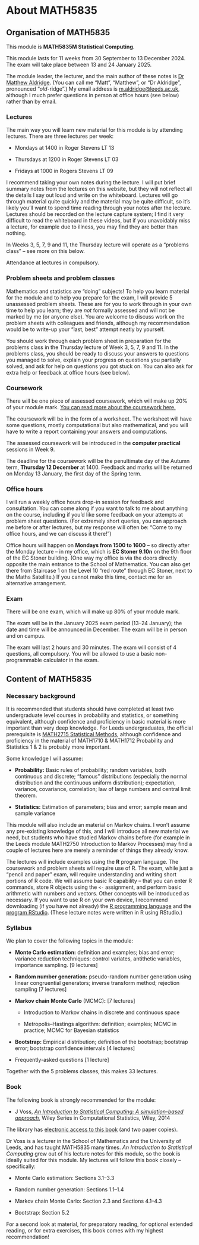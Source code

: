 # About MATH5835 {.unnumbered}


## Organisation of MATH5835 {.unnumbered}

This module is **MATH5835M Statistical Computing**.

This module lasts for 11 weeks from 30 September to 13 December 2024. The exam will take place between 13 and 24 January 2025.

The module leader, the lecturer, and the main author of these notes is [Dr Matthew Aldridge](https://mpaldridge.github.io/). (You can call me "Matt", "Matthew", or "Dr Aldridge", pronounced "*old*-ridge".) My email address is [m.aldridge@leeds.ac.uk](mailto:m.aldridge@leeds.ac.uk), although I much prefer questions in person at office hours (see below) rather than by email.


### Lectures

The main way you will learn new material for this module is by attending lectures. There are three lectures per week:

* Mondays at 1400 in Roger Stevens LT 13

* Thursdays at 1200 in Roger Stevens LT 03

* Fridays at 1000 in Rogers Stevens LT 09

I recommend taking your own notes during the lecture. I will put brief summary notes from the lectures on this website, but they will not reflect all the details I say out loud and write on the whiteboard. Lectures will go through material quite quickly and the material may be quite difficult, so it’s likely you’ll want to spend time reading through your notes after the lecture. Lectures should be recorded on the lecture capture system; I find it very difficult to read the whiteboard in these videos, but if you unavoidably miss a lecture, for example due to illness, you may find they are better than nothing.

In Weeks 3, 5, 7, 9 and 11, the Thursday lecture will operate as a "problems class" -- see more on this below.

Attendance at lectures in compulsory.


### Problem sheets and problem classes

Mathematics and statistics are "doing" subjects! To help you learn material for the module and to help you prepare for the exam, I will provide 5 unassessed problem sheets. These are for you to work through in your own time to help you learn; they are *not* formally assessed and will not be marked by me (or anyone else). You are welcome to discuss work on the problem sheets with colleagues and friends, although my recommendation would be to write-up your "last, best" attempt neatly by yourself.

You should work through each problem sheet in preparation for the problems class in the Thursday lecture of Week 3, 5, 7, 9 and 11. In the problems class, you should be ready to discuss your answers to questions you managed to solve, explain your progress on questions you partially solved, and ask for help on questions you got stuck on. You can also ask for extra help or feedback at office hours (see below).

### Coursework

There will be one piece of assessed coursework, which will make up 20% of your module mark. [You can read more about the coursework here.](#coursework)

The coursework will be in the form of a worksheet. The worksheet will have some questions, mostly computational but also mathematical, and you will have to write a report containing your answers and computations.

The assessed coursework will be introduced in the **computer practical** sessions in Week 9.

The deadline for the coursework will be the penultimate day of the Autumn term, **Thursday 12 December ** at 1400. Feedback and marks will be returned on Monday 13 January, the first day of the Spring term.

### Office hours

I will run a weekly office hours drop-in session for feedback and consultation. You can come along if you want to talk to me about anything on the course, including if you'd like some feedback on your attempts at problem sheet questions. (For extremely short queries, you can approach me before or after lectures, but my response will often be: "Come to my office hours, and we can discuss it there!")

Office hours will happen on **Mondays from 1500 to 1600** -- so directly after the Monday lecture -- in my office, which is **EC Stoner 9.10n** on the 9th floor of the EC Stoner building. (One way my office is via the doors directly opposite the main entrance to the School of Mathematics. You can also get there from Staircase 1 on the Level 10 "red route" through EC Stoner, next to the Maths Satellite.) If you cannot make this time, contact me for an alternative arrangement.

### Exam

There will be one exam, which will make up 80% of your module mark.

The exam will be in the January 2025 exam period (13--24 January); the date and time will be announced in December. The exam will be in person and on campus.

The exam will last 2 hours and 30 minutes. The exam will consist of 4 questions, all compulsory. You will be allowed to use a basic non-programmable calculator in the exam.

## Content of MATH5835

### Necessary background

It is recommended that students should have completed at least two undergraduate level courses in probability and statistics, or something equivalent, although confidence and proficiency in basic material is more important than very deep knowledge. For Leeds undergraduates, the official prerequisite is [MATH2715 Statistical Methods](https://webprod3.leeds.ac.uk/catalogue/dynmodules.asp?Y=202425&M=MATH-2715), although confidence and proficiency in the material of MATH1710 & MATH1712 Probability and Statistics 1 & 2 is probably more important.

Some knowledge I will assume:

* **Probability:** Basic rules of probability; random variables, both continuous and discrete; "famous" distributions (especially the normal distribution and the continuous uniform distribution); expectation, variance, covariance, correlation; law of large numbers and central limit theorem.

* **Statistics:** Estimation of parameters; bias and error; sample mean and sample variance

This module will also include an material on Markov chains. I won't assume any pre-existing knowledge of this, and I will introduce all new material we need, but students who have studied Markov chains before (for example in the Leeds module MATH2750 Introduction to Markov Processes) may find a couple of lectures here are merely a reminder of things they already know.

The lectures will include examples using the **R** program language. The coursework and problem sheets will require use of R. The exam, while just a "pencil and paper" exam, will require understanding and writing short portions of R code. We will assume basic R capability -- that you can enter R commands, store R objects using the `<-` assignment, and perform basic arithmetic with numbers and vectors. Other concepts will be introduced as necessary. If you want to use R on your own device, I recommend downloading (if you have not already) the [R programming language](https://cran.r-project.org) and the [program RStudio](https://posit.co/downloads/). (These lecture notes were written in R using RStudio.)

### Syllabus

We plan to cover the following topics in the module:

* **Monte Carlo estimation:** definition and examples; bias and error; variance reduction techniques: control variates, antithetic variables, importance sampling. [9 lectures]

* **Random number generation:** pseudo-random number generation using linear congruential generators; inverse transform method; rejection sampling [7 lectures]

* **Markov chain Monte Carlo** (MCMC)**:** [7 lectures]

  * Introduction to Markov chains in discrete and continuous space
  
  * Metropolis--Hastings algorithm: definition; examples; MCMC in practice; MCMC for Bayesian statistics
  
* **Bootstrap:** Empirical distribution; definition of the bootstrap; bootstrap error; bootstrap confidence intervals [4 lectures]

* Frequently-asked questions [1 lecture]

Together with the 5 problems classes, this makes 33 lectures.

### Book

The following book is strongly recommended for the module:

* J Voss, [*An Introduction to Statistical Computing: A simulation-based approach*](https://leeds.primo.exlibrisgroup.com/permalink/44LEE_INST/1fj430b/cdi_askewsholts_vlebooks_9781118728031), Wiley Series in Computational Statistics, Wiley, 2014

The library has [electronic access to this book](https://leeds.primo.exlibrisgroup.com/permalink/44LEE_INST/1fj430b/cdi_askewsholts_vlebooks_9781118728031) (and two paper copies).

Dr Voss is a lecturer in the School of Mathematics and the University of Leeds, and has taught MATH5835 many times. *An Introduction to Statistical Computing* grew out of his lecture notes for this module, so the book is ideally suited for this module. My lectures will follow this book closely -- specifically:

* Monte Carlo estimation: Sections 3.1--3.3

* Random number generation: Sections 1.1--1.4

* Markov chain Monte Carlo: Section 2.3 and Sections 4.1--4.3

* Bootstrap: Section 5.2

For a second look at material, for preparatory reading, for optional extended reading, or for extra exercises, this book comes with my highest recommendation!

